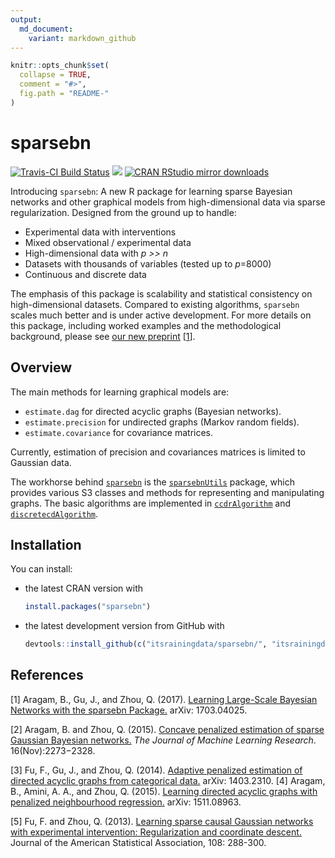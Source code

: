 ```yaml
---
output:
  md_document:
    variant: markdown_github
---
```


```r
knitr::opts_chunk$set(
  collapse = TRUE,
  comment = "#>",
  fig.path = "README-"
)
```

# sparsebn

[![Travis-CI Build Status](https://travis-ci.org/itsrainingdata/sparsebn.svg?branch=master)](https://travis-ci.org/itsrainingdata/sparsebn)
[![](http://www.r-pkg.org/badges/version/sparsebn)](http://www.r-pkg.org/pkg/sparsebn)
[![CRAN RStudio mirror downloads](http://cranlogs.r-pkg.org/badges/sparsebn)](http://www.r-pkg.org/pkg/sparsebn)

Introducing `sparsebn`: A new R package for learning sparse Bayesian networks and other graphical models from high-dimensional data via sparse regularization. Designed from the ground up to handle:

- Experimental data with interventions 
- Mixed observational / experimental data
- High-dimensional data with _p >> n_
- Datasets with thousands of variables (tested up to _p_=8000)
- Continuous and discrete data

The emphasis of this package is scalability and statistical consistency on high-dimensional datasets. Compared to existing algorithms, `sparsebn` scales much better and is under active development. For more details on this package, including worked examples and the methodological background, please see [our new preprint](https://arxiv.org/abs/1703.04025) [[1](#references)].

## Overview

The main methods for learning graphical models are:

* `estimate.dag` for directed acyclic graphs (Bayesian networks).
* `estimate.precision` for undirected graphs (Markov random fields).
* `estimate.covariance` for covariance matrices.

Currently, estimation of precision and covariances matrices is limited to Gaussian data.

The workhorse behind [`sparsebn`](http://www.github.com/itsrainingdata/sparsebn/) is the [`sparsebnUtils`](http://www.github.com/itsrainingdata/sparsebnUtils/)
package, which provides various S3 classes and methods for representing and manipulating graphs. The basic algorithms are implemented in [`ccdrAlgorithm`](http://www.github.com/itsrainingdata/ccdrAlgorithm/) and [`discretecdAlgorithm`](http://www.github.com/gujyjean/discretecdAlgorithm/).

## Installation

You can install:

* the latest CRAN version with

    ```R
    install.packages("sparsebn")
    ````

* the latest development version from GitHub with

    ```R
    devtools::install_github(c("itsrainingdata/sparsebn/", "itsrainingdata/sparsebnUtils/dev", "itsrainingdata/ccdrAlgorithm/dev", "gujyjean/discretecdAlgorithm"))
    ```

## References

[1] Aragam, B., Gu, J., and Zhou, Q. (2017). [Learning Large-Scale Bayesian Networks with the sparsebn Package.](https://arxiv.org/abs/1703.04025) arXiv: 1703.04025. 

[2] Aragam, B. and Zhou, Q. (2015). [Concave penalized estimation of sparse Gaussian Bayesian networks.](http://jmlr.org/papers/v16/aragam15a.html) _The Journal of Machine Learning Research_. 16(Nov):2273−2328. 

[3] Fu, F., Gu, J., and Zhou, Q. (2014). [Adaptive penalized estimation of directed acyclic graphs from categorical data.](http://arxiv.org/abs/1403.2310) arXiv: 1403.2310. 
[4] Aragam, B., Amini, A. A., and Zhou, Q. (2015). [Learning directed acyclic graphs with penalized neighbourhood regression.](http://arxiv.org/abs/1511.08963) arXiv: 1511.08963.

[5] Fu, F. and Zhou, Q. (2013). [Learning sparse causal Gaussian networks with experimental intervention: Regularization and coordinate descent.](http://amstat.tandfonline.com/doi/abs/10.1080/01621459.2012.754359) Journal of the American Statistical Association, 108: 288-300.
